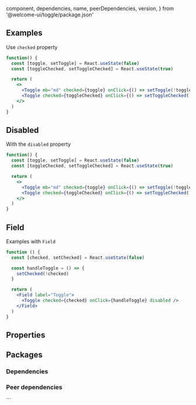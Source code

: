 
  component,
  dependencies,
  name,
  peerDependencies,
  version,
} from '@welcome-ui/toggle/package.json'

<showcase
  version={version}
  name={name}
  component={component}
  description="Allows user to activate or deactivate an option."
/>

## Examples

Use `checked` property

```jsx
function() {
  const [toggle, setToggle] = React.useState(false)
  const [toggleChecked, setToggleChecked] = React.useState(true)

  return (
    <>
      <Toggle mb="md" checked={toggle} onClick={() => setToggle(!toggle)} />
      <Toggle checked={toggleChecked} onClick={() => setToggleChecked(!toggleChecked)} />
    </>
  )
}
```

## Disabled

With the `disabled` property

```jsx
function() {
  const [toggle, setToggle] = React.useState(false)
  const [toggleChecked, setToggleChecked] = React.useState(true)

  return (
    <>
      <Toggle mb="md" checked={toggle} onClick={() => setToggle(!toggle)} disabled />
      <Toggle checked={toggleChecked} onClick={() => setToggleChecked(!toggleChecked)} disabled />
    </>
  )
}
```

## Field

Examples with `Field`

```jsx
function () {
  const [checked, setChecked] = React.useState(false)

  const handleToggle = () => {
    setChecked(!checked)
  }

  return (
    <Field label="Toggle">
      <Toggle checked={checked} onClick={handleToggle} disabled />
    </Field>
  )
}
```

## Properties

<props propTypes={props.propTypes.Toggle} />

## Packages

### Dependencies

<dependencies dependencies={dependencies} />

### Peer dependencies

<dependencies dependencies={peerDependencies} />

<pagination />
```
